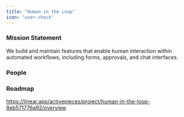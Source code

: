 ```yaml
---
title: "Human in the Loop"
icon: "user-check"
---
```


### Mission Statement

We build and maintain features that enable human interaction within automated workflows, including forms, approvals, and chat interfaces.

### People

<CardGroup col={3}>
<Snippet file="profile/hazem.mdx" />
</CardGroup>

### Roadmap

https://linear.app/activepieces/project/human-in-the-loop-8eb571776a92/overview
